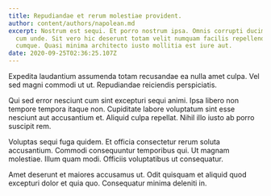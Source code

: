 ```yaml
---
title: Repudiandae et rerum molestiae provident.
author: content/authors/napolean.md
excerpt: Nostrum est sequi. Et porro nostrum ipsa. Omnis corrupti ducimus nulla
  cum unde. Sit vero hic deserunt totam velit numquam facilis repellendus
  cumque. Quasi minima architecto iusto mollitia est iure aut.
date: 2020-09-25T02:36:25.107Z
---
```

Expedita laudantium assumenda totam recusandae ea nulla amet culpa. Vel sed magni commodi ut ut. Repudiandae reiciendis perspiciatis.
 Qui sed error nesciunt cum sint excepturi sequi animi. Ipsa libero non tempore tempora itaque non. Cupiditate labore voluptatum sint esse nesciunt aut accusantium et. Aliquid culpa repellat. Nihil illo iusto ab porro suscipit rem.
 Voluptas sequi fuga quidem. Et officia consectetur rerum soluta accusantium. Commodi consequuntur temporibus qui. Ut magnam molestiae. Illum quam modi. Officiis voluptatibus ut consequatur.
 Amet deserunt et maiores accusamus ut. Odit quisquam et aliquid quod excepturi dolor et quia quo. Consequatur minima deleniti in.
